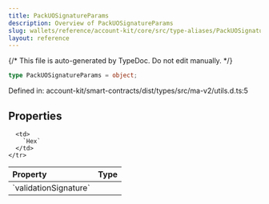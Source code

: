 ```yaml
---
title: PackUOSignatureParams
description: Overview of PackUOSignatureParams
slug: wallets/reference/account-kit/core/src/type-aliases/PackUOSignatureParams
layout: reference
---
```


{/* This file is auto-generated by TypeDoc. Do not edit manually. */}

```ts
type PackUOSignatureParams = object;
```

Defined in: account-kit/smart-contracts/dist/types/src/ma-v2/utils.d.ts:5

## Properties

<table>
  <thead>
    <tr>
      <th align="left">Property</th>
      <th align="left">Type</th>
    </tr>
  </thead>

  <tbody>
    <tr>
      <td>
        <a id="validationsignature" /> `validationSignature`
      </td>

      <td>
        `Hex`
      </td>
    </tr>

  </tbody>
</table>
